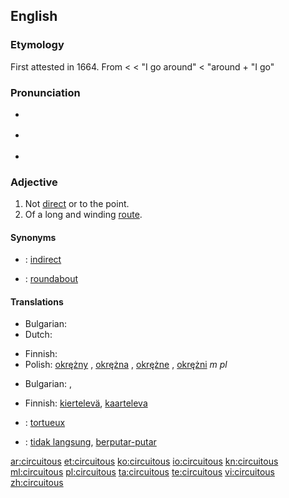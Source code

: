 {{was wotd|2007|January|30}}
==English==

===Etymology===
First attested in 1664.  From {{etyl|la}} {{term|circuitosus|circuitōsus|lang=la}} < {{term|circuitus|lang=la}} < {{term|circumeo|circumeō|lang=la}} "I go around" < {{term|circum|lang=la}} "around + {{term|eo|eō|lang=la}} "I go"

===Pronunciation===
* {{a|RP}} {{IPA|/sɜːˈkjuːɪtəs/}}
* {{a|US}} {{IPA|/sɚˈkjuːətəs/|/sɚˈkjuːɪtəs/}}
* {{audio|en-us-circuitous.ogg|Audio (US)}}

===Adjective===
{{en-adj}}

# Not [[direct]] or to the point.
# Of a long and winding [[route]].

====Synonyms====
* {{italbrac|not direct}}: [[indirect]]
* {{italbrac|of a winding route}}: [[roundabout]]

====Translations====
{{trans-top|not direct or to the point}}
* Bulgarian: {{t|bg|обиколен}}
* Dutch: {{t|nl|omslachtig}}
{{trans-mid}}
* Finnish: {{t-|fi|epäsuora}}
* Polish: [[okrężny]] {{m}}, [[okrężna]] {{f}}, [[okrężne]] {{n}}, [[okrężni]] ''m pl''
{{trans-bottom}}

{{trans-top|of a long and winding route}}
* Bulgarian: {{t|bg|околен}},  {{t|bg|обиколен}}
{{trans-mid}}
* Finnish: [[kiertelevä]], [[kaarteleva]]
{{trans-bottom}}

{{checktrans}}
* {{ttbc|fr}}: [[tortueux]]
* {{ttbc|Indonesian}}: [[tidak langsung]], [[putar|berputar-putar]]

[[ar:circuitous]]
[[et:circuitous]]
[[ko:circuitous]]
[[io:circuitous]]
[[kn:circuitous]]
[[ml:circuitous]]
[[pl:circuitous]]
[[ta:circuitous]]
[[te:circuitous]]
[[vi:circuitous]]
[[zh:circuitous]]